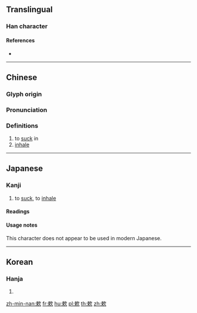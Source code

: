 {{character info/new}}
==Translingual==

===Han character===
{{Han char|rn=76|rad=欠|as=07|sn=11|four=57982|canj=DLNO|ids=⿰束欠}}

====References====
* {{Han ref|kx=0568.030|dkj=16086|dj=0956.160|hdz=32139.100|uh=6B36|ud=27446|bh=D5D6|bd=54742}}

----

==Chinese==
{{zh-forms}}

===Glyph origin===
{{Han etym}}

===Pronunciation===
{{zh-pron
|m=shuò
|c=sok3
|mn=suh
|mc=y
|oc=y
|ma=
|cat=v
}}

===Definitions===
{{zh-hanzi}}

# to [[suck]] in
# [[inhale]]

----

==Japanese==

===Kanji===
{{ja-kanji|grade=uc|rs=欠07}}

# to [[suck]], to [[inhale]]

====Readings====
{{ja-readings
|on=[[さく]] (saku), [[しゅく]] (shuku), [[すく]] (suku)
|kun=[[すう]] (suu)
}}

====Usage notes====
This character does not appear to be used in modern Japanese.

----

==Korean==

===Hanja===
{{ko-hanja|hangeul=삭|eumhun=|rv=sak|mr=sak|y=sak}}

# {{defn|lang=ko|sort=欠07}}

[[zh-min-nan:欶]]
[[fr:欶]]
[[hu:欶]]
[[pl:欶]]
[[th:欶]]
[[zh:欶]]